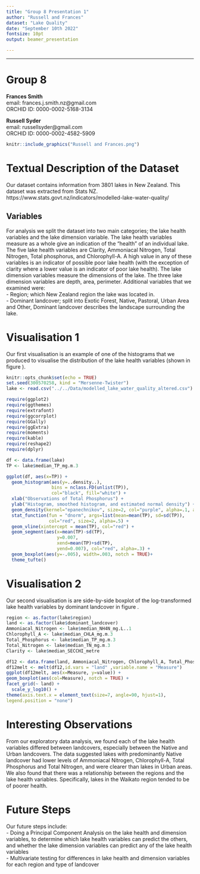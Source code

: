 ```yaml
---
title: "Group 8 Presentation 1"
author: "Russell and Frances"
dataset: "Lake Quality"
date: "September 10th 2022"
fontsize: 10pt
output: beamer_presentation

---
```



---
# Group 8

**Frances Smith**  
email: frances.j.smith.nz@gmail.com  
ORCHID ID: 0000-0002-5168-3134

**Russell Syder**  
email: russellsyder@gmail.com  
ORCHID ID: 0000-0002-4582-5909  

```r
knitr::include_graphics("Russell and Frances.png")
```


# Textual Description of the Dataset
Our dataset contains information from 3801 lakes in New Zealand. This dataset was extracted from Stats NZ.
https://www.stats.govt.nz/indicators/modelled-lake-water-quality/  

## Variables

For analysis we split the dataset into two main categories; the lake health variables and the lake dimension variable. The lake health variables measure as a whole give an indication of the "health" of an individual lake. The five lake health variables are Clarity, Ammoniacal Nitrogen, Total Nitrogen, Total phosphorus, and Chlorophyll-A. A high value in any of these variables is an indicator of possible poor lake health (with the exception of clarity where a lower value is an indicator of poor lake health). The lake dimension variables measure the dimensions of the lake. The three lake dimension variables are depth, area, perimeter. Additional variables that we examined were:  
- Region; which New Zealand region the lake was located in.  
- Dominant landcover; split into Exotic Forest, Native, Pastoral, Urban Area and Other, Dominant landcover describes the landscape surrounding the lake. 

# Visualisation 1
Our first visualisation is an example of one of the histograms that we produced to visualise the distribution of the lake health variables (shown in figure \ref{fig:tphist}). 

```r
knitr::opts_chunk$set(echo = TRUE)
set.seed(300570258, kind = "Mersenne-Twister")
lake <- read.csv("../../Data/modelled_lake_water_quality_altered.csv")

require(ggplot2)
require(ggthemes)
require(extrafont)
require(ggcorrplot)
require(GGally)
require(ggExtra)
require(moments)
require(kable)
require(reshape2)
require(dplyr)

df <- data.frame(lake)
TP <- lake$median_TP_mg.m.3


```


```r
ggplot(df, aes(x=TP)) +
  geom_histogram(aes(y=..density..),
                 bins = nclass.FD(unlist(TP)),
                 col="black", fill="white") +
  xlab("Observations of Total Phosphorus") +
  ylab("Histogram, smoothed histogram, and estimated normal density") +
  geom_density(kernel="epanechnikov", size=2, col="purple", alpha=.1, adjust = 2) +
  stat_function(fun = "dnorm", args=list(mean=mean(TP), sd=sd(TP)),
                col="red", size=2, alpha=.5) +
  geom_vline(xintercept = mean(TP), col="red") +
  geom_segment(aes(x=mean(TP)-sd(TP),
                   y=0.007,
                   xend=mean(TP)+sd(TP),
                   yend=0.007), col="red", alpha=.3) +
  geom_boxplot(aes(y=-.005), width=.003, notch = TRUE)+
  theme_tufte()
```

# Visualisation 2

Our second visualisation is are side-by-side boxplot of the log-transformed lake health variables by dominant landcover in figure \ref{fig:boxx3}. 

```r

region <- as.factor(lake$region)
land <- as.factor(lake$dominant_landcover)
Ammoniacal_Nitrogen <- lake$median_NH4N_mg.L..1
Chlorophyll_A <- lake$median_CHLA_mg.m.3
Total_Phosphorus <- lake$median_TP_mg.m.3
Total_Nitrogen <- lake$median_TN_mg.m.3
Clarity <- lake$median_SECCHI_metre

df12 <- data.frame(land, Ammoniacal_Nitrogen, Chlorophyll_A, Total_Phosphorus, Total_Nitrogen, Clarity)
df12melt <- melt(df12,id.vars = "land" ,variable.name = "Measure")
ggplot(df12melt, aes(x=Measure, y=value)) +
geom_boxplot(aes(col=Measure), notch = TRUE) +
facet_grid(~ land) +
  scale_y_log10() +
theme(axis.text.x = element_text(size=7, angle=90, hjust=1),
legend.position = "none")
```




# Interesting Observations

From our exploratory data analysis, we found each of the lake health variables differed between landcovers, especially between the Native and Urban landcovers. The data suggested lakes with predominantly Native landcover had lower levels of Ammoniacal Nitrogen, Chlorophyll-A, Total Phosphorus and Total Nitrogen, and were clearer than lakes in Urban areas. We also found that there was a relationship between the regions and the lake health variables. Specifically, lakes in the Waikato region tended to be of poorer health. 




# Future Steps

Our future steps include:  
- Doing a Principal Component Analysis on the lake health and dimension variables, to determine which lake health variables can predict the others, and whether the lake dimension variables can predict any of the lake health variables  
- Multivariate testing for differences in lake health and dimension variables for each region and type of landcover  










